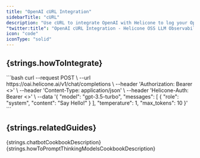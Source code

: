 ```yaml
---
title: "OpenAI cURL Integration"
sidebarTitle: "cURL"
description: "Use cURL to integrate OpenAI with Helicone to log your OpenAI usage."
"twitter:title": "OpenAI cURL Integration - Helicone OSS LLM Observability"
icon: "code"
iconType: "solid"
---
```



## {strings.howToIntegrate}

<Steps>
  <Step title={strings.generateKey}>
    <div dangerouslySetInnerHTML={{ __html: strings.generateKeyInstructions }} />
  </Step>

  <Step title={strings.modifyBasePath}>
    ```bash
    curl --request POST \
        --url https://oai.helicone.ai/v1/chat/completions \
        --header 'Authorization: Bearer <<YOUR_OPENAI_API_KEY>>' \
        --header 'Content-Type: application/json' \
        --header 'Helicone-Auth: Bearer <<YOUR_HELICONE_API_KEY>>' \
        --data '{
            "model": "gpt-3.5-turbo",
            "messages": [
                {
                    "role": "system",
                    "content": "Say Hello!"
                }
            ],
            "temperature": 1,
            "max_tokens": 10
    }'
    ```
  </Step>

  <Step title={strings.verifyInHelicone}>
    <div dangerouslySetInnerHTML={{ __html: strings.verifyInHeliconeDesciption("OpenAI") }} />
  </Step>
</Steps>

## {strings.relatedGuides}

<CardGroup cols={2}>
  <Card
    title="Building a chatbot with OpenAI structured outputs"
    icon="lightbulb"
    href="/guides/cookbooks/openai-structured-outputs"
    iconType="light"
    vertical
  >
    {strings.chatbotCookbookDescription}
  </Card>
  <Card
    title="How to Prompt Thinking Models"
    icon="brain"
    href="/guides/cookbooks/prompt-thinking-models"
    iconType="light"
    vertical
  >
    {strings.howToPromptThinkingModelsCookbookDescription}
  </Card>
</CardGroup>
